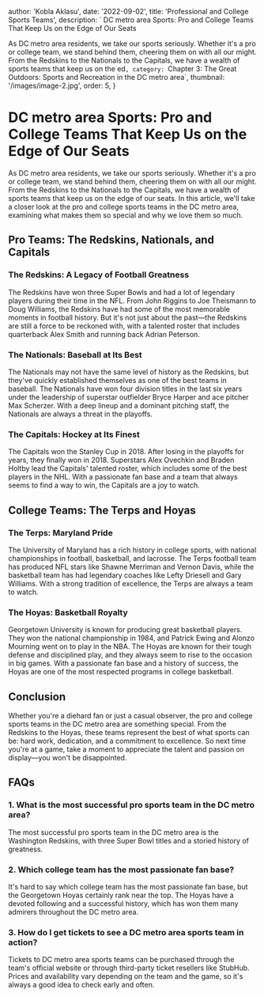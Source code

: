 
  author: 'Kobla Aklasu',
  date: '2022-09-02',
  title: 'Professional and College Sports Teams',
  description: ` DC metro area Sports: Pro and College Teams That Keep Us on the Edge of Our Seats

As DC metro area residents, we take our sports seriously. Whether it's a pro or college team, we stand behind them, cheering them on with all our might. From the Redskins to the Nationals to the Capitals, we have a wealth of sports teams that keep us on the ed`,
  category: `Chapter 3: The Great Outdoors: Sports and Recreation in the DC metro area`,
  thumbnail: '/images/image-2.jpg',
  order: 5,
}

        

# DC metro area Sports: Pro and College Teams That Keep Us on the Edge of Our Seats

As DC metro area residents, we take our sports seriously. Whether it's a pro or college team, we stand behind them, cheering them on with all our might. From the Redskins to the Nationals to the Capitals, we have a wealth of sports teams that keep us on the edge of our seats. In this article, we'll take a closer look at the pro and college sports teams in the DC metro area, examining what makes them so special and why we love them so much.

## Pro Teams: The Redskins, Nationals, and Capitals

### The Redskins: A Legacy of Football Greatness

The Redskins have won three Super Bowls and had a lot of legendary players during their time in the NFL. From John Riggins to Joe Theismann to Doug Williams, the Redskins have had some of the most memorable moments in football history. But it's not just about the past—the Redskins are still a force to be reckoned with, with a talented roster that includes quarterback Alex Smith and running back Adrian Peterson.

### The Nationals: Baseball at Its Best

The Nationals may not have the same level of history as the Redskins, but they've quickly established themselves as one of the best teams in baseball. The Nationals have won four division titles in the last six years under the leadership of superstar outfielder Bryce Harper and ace pitcher Max Scherzer. With a deep lineup and a dominant pitching staff, the Nationals are always a threat in the playoffs.

### The Capitals: Hockey at Its Finest

The Capitals won the Stanley Cup in 2018. After losing in the playoffs for years, they finally won in 2018. Superstars Alex Ovechkin and Braden Holtby lead the Capitals' talented roster, which includes some of the best players in the NHL. With a passionate fan base and a team that always seems to find a way to win, the Capitals are a joy to watch.

## College Teams: The Terps and Hoyas

### The Terps: Maryland Pride

The University of Maryland has a rich history in college sports, with national championships in football, basketball, and lacrosse. The Terps football team has produced NFL stars like Shawne Merriman and Vernon Davis, while the basketball team has had legendary coaches like Lefty Driesell and Gary Williams. With a strong tradition of excellence, the Terps are always a team to watch.

### The Hoyas: Basketball Royalty

Georgetown University is known for producing great basketball players. They won the national championship in 1984, and Patrick Ewing and Alonzo Mourning went on to play in the NBA. The Hoyas are known for their tough defense and disciplined play, and they always seem to rise to the occasion in big games. With a passionate fan base and a history of success, the Hoyas are one of the most respected programs in college basketball.

## Conclusion

Whether you're a diehard fan or just a casual observer, the pro and college sports teams in the DC metro area are something special. From the Redskins to the Hoyas, these teams represent the best of what sports can be: hard work, dedication, and a commitment to excellence. So next time you're at a game, take a moment to appreciate the talent and passion on display—you won't be disappointed.

## FAQs

### 1. What is the most successful pro sports team in the DC metro area?

The most successful pro sports team in the DC metro area is the Washington Redskins, with three Super Bowl titles and a storied history of greatness.

### 2. Which college team has the most passionate fan base?

It's hard to say which college team has the most passionate fan base, but the Georgetown Hoyas certainly rank near the top. The Hoyas have a devoted following and a successful history, which has won them many admirers throughout the DC metro area.

### 3. How do I get tickets to see a DC metro area sports team in action?

Tickets to DC metro area sports teams can be purchased through the team's official website or through third-party ticket resellers like StubHub. Prices and availability vary depending on the team and the game, so it's always a good idea to check early and often.



        